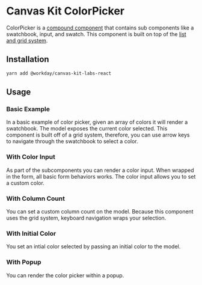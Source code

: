 


<Meta title="Labs/Color Picker/React" component={ColorPicker} />

# Canvas Kit ColorPicker

ColorPicker is a
[compound component](/getting-started/for-developers/resources/compound-components/) that contains
sub components like a swatchbook, input, and swatch. This component is built on top of the
[list and grid system](/docs/welcome-dev-docs-collections--basic-grid).

## Installation

```sh
yarn add @workday/canvas-kit-labs-react
```

## Usage

### Basic Example

In a basic example of color picker, given an array of colors it will render a swatchbook. The model
exposes the current color selected. This component is built off of a grid system, therefore, you can
use arrow keys to navigate through the swatchbook to select a color.

<ExampleCodeBlock code={Basic} />

### With Color Input

As part of the subcomponents you can render a color input. When wrapped in the form, all basic form
behaviors works. The color input allows you to set a custom color.

<ExampleCodeBlock code={WithColorInput} />

### With Column Count

You can set a custom column count on the model. Because this component uses the grid system,
keyboard navigation wraps your selection.

<ExampleCodeBlock code={WithCustomColumnCount} />

### With Initial Color

You set an intial color selected by passing an initial color to the model.

<ExampleCodeBlock code={WithInitialColor} />

### With Popup

You can render the color picker within a popup.

<ExampleCodeBlock code={WithPopup} />
